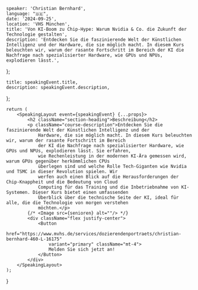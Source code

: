 
    speaker: 'Christian Bernhard',
    language: "🇩🇪",
    date: '2024-09-25',
    location: 'VHS München',
    title: 'Von KI-Boom zu Chip-Hype: Warum Nvidia & Co. die Zukunft der Technologie gestalten',
    description: 'Entdecken Sie die faszinierende Welt der Künstlichen Intelligenz und der Hardware, die sie möglich macht. In diesem Kurs beleuchten wir, warum der rasante Fortschritt im Bereich der KI die Nachfrage nach spezialisierter Hardware, wie GPUs und NPUs, explodieren lässt.',
};

    title: speakingEvent.title,
    description: speakingEvent.description,
};

    return (
        <SpeakingLayout event={speakingEvent} {...props}>
            <h2 className="section-heading">Beschreibung</h2>
            <p className="course-description">Entdecken Sie die faszinierende Welt der Künstlichen Intelligenz und der
                Hardware, die sie möglich macht. In diesem Kurs beleuchten wir, warum der rasante Fortschritt im Bereich
                der KI die Nachfrage nach spezialisierter Hardware, wie GPUs und NPUs, explodieren lässt. Sie erfahren,
                wie Rechenleistung in der modernen KI-Ära gemessen wird, warum GPUs gegenüber herkömmlichen CPUs
                überlegen sind und welche Rolle Tech-Giganten wie Nvidia und TSMC in dieser Revolution spielen. Wir
                werfen auch einen Blick auf die Herausforderungen der Chip-Knappheit und die Bedeutung von Cloud
                Computing für das Training und die Inbetriebnahme von KI-Systemen. Dieser Kurs bietet einen umfassenden
                Überblick über die technische Seite der KI, ideal für alle, die die Technologie von morgen verstehen
                möchten.</p>
            {/* <Image src={senioren} alt=""/> */}
            <div className="flex justify-center">
                <Button
                    href="https://www.mvhs.de/services/dozierendenportraets/christian-bernhard-460-L-16175"
                    variant="primary" className="mt-4">
                    Melden Sie sich jetzt an!
                </Button>
            </div>
        </SpeakingLayout>
    );
}
